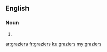 ==English==

===Noun===
{{head|en}}

# {{plural of|grazier}}

[[ar:graziers]]
[[fr:graziers]]
[[ku:graziers]]
[[my:graziers]]
